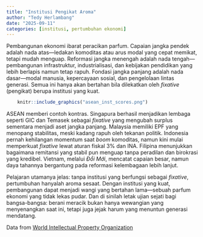 ```yaml
---
title: "Institusi Pengikat Aroma"
author: "Tedy Herlambang"
date: "2025-09-11"
categories: [institusi, pertumbuhan ekonomi]
---
```


Pembangunan ekonomi ibarat peracikan parfum. Capaian jangka pendek adalah nada atas—ledakan komoditas atau arus modal yang cepat memikat, tetapi mudah menguap. Reformasi jangka menengah adalah nada tengah—pembangunan infrastruktur, industrialisasi, dan kebijakan pendidikan yang lebih berlapis namun tetap rapuh. Fondasi jangka panjang adalah nada dasar—modal manusia, kepercayaan sosial, dan pengelolaan lintas generasi. Semua ini hanya akan bertahan bila dilekatkan oleh *fixative* (pengikat) berupa institusi yang kuat.


```r
    knitr::include_graphics("asean_inst_scores.png")
```

ASEAN memberi contoh kontras. Singapura berhasil menjadikan lembaga seperti GIC dan Temasek sebagai *fixative* yang mengubah surplus sementara menjadi aset jangka panjang. Malaysia memiliki EPF yang menopang stabilitas, meski kadang rapuh oleh tekanan politik. Indonesia pernah kehilangan momentum saat *boom* komoditas, namun kini mulai memperkuat *fixative* lewat aturan fiskal 3% dan INA. Filipina menunjukkan bagaimana remitansi yang stabil pun menguap tanpa peradilan dan birokrasi yang kredibel. Vietnam, melalui *Đổi Mới*, mencatat capaian besar, namun daya tahannya bergantung pada reformasi kelembagaan lebih lanjut.

Pelajaran utamanya jelas: tanpa institusi yang berfungsi sebagai *fixative*, pertumbuhan hanyalah aroma sesaat. Dengan institusi yang kuat, pembangunan dapat menjadi wangi yang bertahan lama—sebuah parfum ekonomi yang tidak lekas pudar. Dan di sinilah letak ujian sejati bagi bangsa-bangsa: berani meracik bukan hanya wewangian yang menyenangkan saat ini, tetapi juga jejak harum yang menuntun generasi mendatang.

Data from [World Intellectual Property Organization](https://www.wipo.int/en/web/global-innovation-index)
